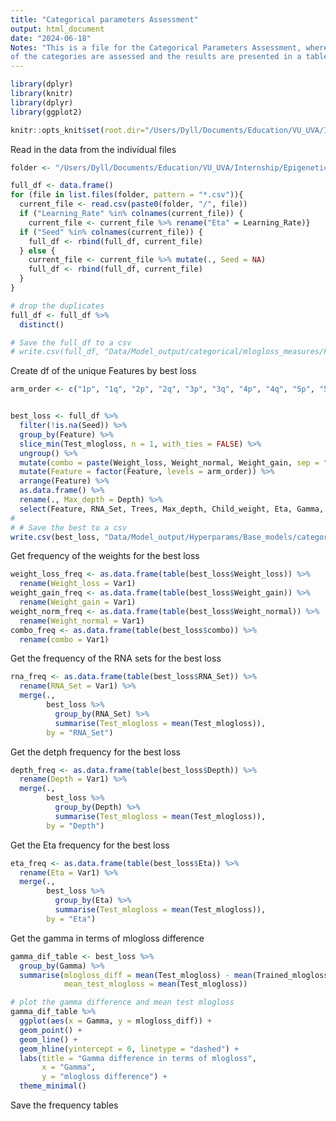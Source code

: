 ```yaml
---
title: "Categorical parameters Assessment"
output: html_document
date: "2024-06-18"
Notes: "This is a file for the Categorical Parameters Assessment, where the parameters (weights, rna sets, depth) 
of the categories are assessed and the results are presented in a table and visualized."
---
```


```r
library(dplyr)
library(knitr)
library(dplyr)
library(ggplot2)
```


```r
knitr::opts_knit$set(root.dir="/Users/Dyll/Documents/Education/VU_UVA/Internship/Epigenetics/Janssen_Group-UMCUtrecht/Main_Project")
```

Read in the data from the individual files
```r
folder <- "/Users/Dyll/Documents/Education/VU_UVA/Internship/Epigenetics/Janssen_Group-UMCUtrecht/Main_Project/Data/Model_output/Hyperparams/Base_models/categorical/mlogloss_measures"

full_df <- data.frame()
for (file in list.files(folder, pattern = "*.csv")){
  current_file <- read.csv(paste0(folder, "/", file)) 
  if ("Learning_Rate" %in% colnames(current_file)) {
    current_file <- current_file %>% rename("Eta" = Learning_Rate)}
  if ("Seed" %in% colnames(current_file)) {
    full_df <- rbind(full_df, current_file)
  } else {
    current_file <- current_file %>% mutate(., Seed = NA)
    full_df <- rbind(full_df, current_file)
  }
}

# drop the duplicates
full_df <- full_df %>% 
  distinct()

# Save the full_df to a csv
# write.csv(full_df, "Data/Model_output/categorical/mlogloss_measures/Full_categorical_loss_metrics_df.csv", row.names = FALSE)

```


Create df of the unique Features by best loss
```r
arm_order <- c("1p", "1q", "2p", "2q", "3p", "3q", "4p", "4q", "5p", "5q", "6p", "6q", "7p", "7q", "8p", "8q", "9p", "9q", "10p", "10q", "11p", "11q", "12p", "12q", "13q", "14q", "15q", "16p", "16q", "17p", "17q", "18p", "18q", "19p", "19q", "20p", "20q", "21q", "22q")


best_loss <- full_df %>% 
  filter(!is.na(Seed)) %>%
  group_by(Feature) %>% 
  slice_min(Test_mlogloss, n = 1, with_ties = FALSE) %>%
  ungroup() %>%
  mutate(combo = paste(Weight_loss, Weight_normal, Weight_gain, sep = "_")) %>%
  mutate(Feature = factor(Feature, levels = arm_order)) %>%
  arrange(Feature) %>%
  as.data.frame() %>% 
  rename(., Max_depth = Depth) %>%
  select(Feature, RNA_Set, Trees, Max_depth, Child_weight, Eta, Gamma, Weight_loss, Weight_normal , Weight_gain, Trained_mlogloss, Test_mlogloss, Seed)
# 
# # Save the best to a csv
write.csv(best_loss, "Data/Model_output/Hyperparams/Base_models/categorical/best_loss.csv", row.names = FALSE)
```

Get frequency of the weights for the best loss
```r
weight_loss_freq <- as.data.frame(table(best_loss$Weight_loss)) %>% 
  rename(Weight_loss = Var1)
weight_gain_freq <- as.data.frame(table(best_loss$Weight_gain)) %>% 
  rename(Weight_gain = Var1)
weight_norm_freq <- as.data.frame(table(best_loss$Weight_normal)) %>% 
  rename(Weight_normal = Var1)
combo_freq <- as.data.frame(table(best_loss$combo)) %>%
  rename(combo = Var1)
```

Get the frequency of the RNA sets for the best loss
```r
rna_freq <- as.data.frame(table(best_loss$RNA_Set)) %>% 
  rename(RNA_Set = Var1) %>% 
  merge(., 
        best_loss %>% 
          group_by(RNA_Set) %>% 
          summarise(Test_mlogloss = mean(Test_mlogloss)), 
        by = "RNA_Set")
```

Get the detph frequency for the best loss
```r
depth_freq <- as.data.frame(table(best_loss$Depth)) %>% 
  rename(Depth = Var1) %>% 
  merge(., 
        best_loss %>% 
          group_by(Depth) %>% 
          summarise(Test_mlogloss = mean(Test_mlogloss)), 
        by = "Depth")
```

Get the Eta frequency for the best loss
```r
eta_freq <- as.data.frame(table(best_loss$Eta)) %>% 
  rename(Eta = Var1) %>% 
  merge(., 
        best_loss %>% 
          group_by(Eta) %>% 
          summarise(Test_mlogloss = mean(Test_mlogloss)), 
        by = "Eta")
```

Get the gamma in terms of mlogloss difference
```r
gamma_dif_table <- best_loss %>% 
  group_by(Gamma) %>% 
  summarise(mlogloss_diff = mean(Test_mlogloss) - mean(Trained_mlogloss),
            mean_test_mlogloss = mean(Test_mlogloss))

# plot the gamma difference and mean test mlogloss
gamma_dif_table %>% 
  ggplot(aes(x = Gamma, y = mlogloss_diff)) +
  geom_point() +
  geom_line() +
  geom_hline(yintercept = 0, linetype = "dashed") +
  labs(title = "Gamma difference in terms of mlogloss",
       x = "Gamma",
       y = "mlogloss difference") +
  theme_minimal()
```


Save the frequency tables
```r
```

